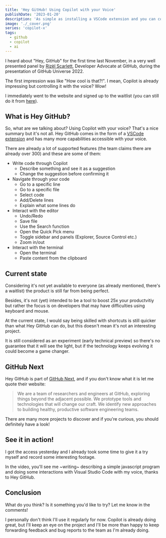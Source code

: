 ```yaml
---
title: 'Hey GitHub! Using Copilot with your Voice'
publishDate: '2023-01-20'
description: 'As simple as installing a VSCode extension and you can code by talking to your computer'
image: './_cover.png'
series: 'copilot-x'
tags:
  - github
  - copilot
  - ai
---
```



I heard about "Hey, GitHub" for the first time last November, in a very well presented panel by [Rizèl Scarlett](https://twitter.com/blackgirlbytes), Developer Advocate at GitHub, during the presentation of GitHub Universe 2022.

The first impression was like "How cool is that?!". I mean, Copilot is already impressing but controlling it with the voice? Wow!

I immediately went to the website and signed up to the waitlist (you can still do it from [here](https://githubnext.com/projects/hey-github/)).

## What is Hey GitHub?

So, what are we talking about? Using Copilot with your voice? That's a nice summary but it's not all. Hey GitHub comes in the form of a [VSCode extension](https://marketplace.visualstudio.com/items?itemName=GitHub.heygithub) and has many more capabilities accessible with your voice.

There are already a lot of supported features (the team claims there are already over 300) and these are some of them:

- Write code through Copilot
  - Describe something and see it as a suggestion
  - Change the suggestion before confirming it
- Navigate through your code
  - Go to a specific line
  - Go to a specific file
  - Select code
  - Add/Delete lines
  - Explain what some lines do
- Interact with the editor
  - Undo/Redo
  - Save file
  - Use the Search function
  - Open the Quick Pick menu
  - Toggle sidebar and panels (Explorer, Source Control etc.)
  - Zoom in/out
- Interact with the terminal
  - Open the terminal
  - Paste content from the clipboard

## Current state

Considering it's not yet available to everyone (as already mentioned, there's a waitlist) the product is still far from being perfect.

Besides, it's not (yet) intended to be a tool to boost 25x your productvitiy but rather the focus is on developers that may have difficulties using keyboard and mouse.

At the current state, I would say being skilled with shortcuts is still quicker than what Hey GitHub can do, but this doesn't mean it's not an interesting project.

It is still considered as an experiment (early technical preview) so there's no guarantee that it will see the light, but if the technology keeps evolving it could become a game changer.

## GitHub Next

Hey GitHub is part of [GitHub Next](https://githubnext.com/), and if you don't know what it is let me quote their website:

> We are a team of researchers and engineers at GitHub, exploring things beyond the adjacent possible. We prototype tools and technologies that will change our craft. We identify new approaches to building healthy, productive software engineering teams.

There are many more projects to discover and if you're curious, you should definitely have a look!

## See it in action!

I got the access yesterday and I already took some time to give it a try myself and record some interesting footage.

In the video, you'll see me ~writing~ describing a simple javascript program and doing some interactions with Visual Studio Code with my voice, thanks to Hey GitHub.

<YouTube id="s_WMdytCvdI" />

## Conclusion

What do you think? Is it something you'd like to try? Let me know in the comments!

I personally don't think I'll use it regularly for now. Copilot is already doing great, but I'll keep an eye on the project and I'll be more than happy to keep forwarding feedback and bug reports to the team as I'm already doing.
